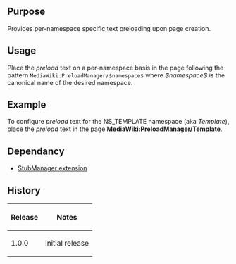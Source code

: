 {{Extension
|name        = PreloadManager
|status      = beta
|type        = parser
|author      = [[user:jldupont|Jean-Lou Dupont]]
|image       =
|version     = 1.0.0
|update      =
|mediawiki   = 1.11
|download    = [http://mediawiki.googlecode.com/svn/trunk/extensions/PreloadManager/ SVN]
|readme      =
|changelog   = See SVN ($Id$)
|description = 
|parameters  =
|rights      =
|example     =
}}
== Purpose ==   
Provides per-namespace specific text preloading upon page creation.

== Usage ==
Place the ''preload'' text on a per-namespace basis in the page following the pattern <code>MediaWiki:PreloadManager/$namespace$</code> where ''$namespace$'' is the canonical name of the desired namespace.

== Example ==
To configure ''preload'' text for the NS_TEMPLATE namespace (aka ''Template''), place the ''preload'' text in the page '''MediaWiki:PreloadManager/Template'''.

== Dependancy ==
* [[Extension:StubManager|StubManager extension]]

{{Pear|PreloadManager}}

== History ==
{|border=1
! Release !! Notes
|-
| 1.0.0 || Initial release
|}
